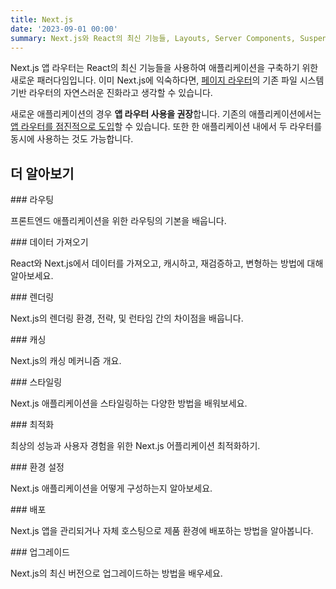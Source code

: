 ```yaml
---
title: Next.js
date: '2023-09-01 00:00'
summary: Next.js와 React의 최신 기능들, Layouts, Server Components, Suspense 등을 포함한 새로운 앱 라우터를 사용해보세요.
---
```


Next.js 앱 라우터는 React의 최신 기능들을 사용하여 애플리케이션을 구축하기 위한 새로운 패러다임입니다. 이미 Next.js에 익숙하다면, [페이지 라우터](/docs/pages)의 기존 파일 시스템 기반 라우터의 자연스러운 진화라고 생각할 수 있습니다.

새로운 애플리케이션의 경우 **앱 라우터 사용을 권장**합니다. 기존의 애플리케이션에서는 [앱 라우터를 점진적으로 도입](/docs/app/building-your-application/upgrading/app-router-migration)할 수 있습니다. 또한 한 애플리케이션 내에서 두 라우터를 동시에 사용하는 것도 가능합니다.

## 더 알아보기

<div className="grid grid-cols-1 sm:grid-cols-2 gap-4">

<Card href="/docs/nextjs/routing">
### 라우팅

프론트엔드 애플리케이션을 위한 라우팅의 기본을 배웁니다.
</Card>

<Card href="/docs/nextjs/data-fetching">
### 데이터 가져오기

React와 Next.js에서 데이터를 가져오고, 캐시하고, 재검증하고, 변형하는 방법에 대해 알아보세요.
</Card>

<Card href="/docs/nextjs/rendering">
### 렌더링

Next.js의 렌더링 환경, 전략, 및 런타임 간의 차이점을 배웁니다.
</Card>

<Card href="/docs/nextjs/caching">
### 캐싱

Next.js의 캐싱 메커니즘 개요.
</Card>

<Card href="/docs/nextjs/styling">
### 스타일링

Next.js 애플리케이션을 스타일링하는 다양한 방법을 배워보세요.
</Card>

<Card href="/docs/nextjs/optimizing">
### 최적화

최상의 성능과 사용자 경험을 위한 Next.js 어플리케이션 최적화하기.
</Card>

<Card href="/docs/nextjs/configuring">
### 환경 설정

Next.js 애플리케이션을 어떻게 구성하는지 알아보세요.
</Card>

<Card href="/docs/nextjs/deploying">
### 배포

Next.js 앱을 관리되거나 자체 호스팅으로 제품 환경에 배포하는 방법을 알아봅니다.
</Card>

<Card href="/docs/nextjs/upgrading">
### 업그레이드

Next.js의 최신 버전으로 업그레이드하는 방법을 배우세요.
</Card>

</div>
